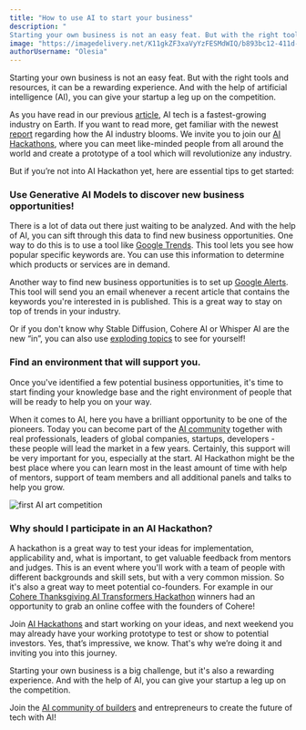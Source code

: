 ```yaml
---
title: "How to use AI to start your business"
description: "
Starting your own business is not an easy feat. But with the right tools and resources, it can be a rewarding experience. And with the help of artificial intelligence (AI), you can give your startup a leg up on the competition."
image: "https://imagedelivery.net/K11gkZF3xaVyYzFESMdWIQ/b893bc12-411d-4e20-b079-81072ef23700/full"
authorUsername: "Olesia"
---
```


Starting your own business is not an easy feat. But with the right tools and resources, it can be a rewarding experience. And with the help of artificial intelligence (AI), you can give your startup a leg up on the competition. 

As you have read in our previous [article](https://lablab.ai/blog/how-to-start-a-career-in-the-fastest-growing-industry-on-earth), AI tech is a fastest-growing industry on Earth. If you want to read more, get familiar with the newest [report](https://newnative.ai/news/the-ai-economy-and-future-of-ai-natives) regarding how the AI industry blooms. We invite you to join our [AI Hackathons](https://lablab.ai/event), where you can meet like-minded people from all around the world and create a prototype of a tool which will revolutionize any industry. 

But if you’re not into AI Hackathon yet, here are essential tips to get started:


### **Use Generative AI Models to discover new business opportunities!**

There is a lot of data out there just waiting to be analyzed. And with the help of AI, you can sift through this data to find new business opportunities. One way to do this is to use a tool like [Google Trends](https://trends.google.com/). This tool lets you see how popular specific keywords are. You can use this information to determine which products or services are in demand. 

Another way to find new business opportunities is to set up [Google Alerts](https://www.google.com/alerts). This tool will send you an email whenever a recent article that contains the keywords you're interested in is published. This is a great way to stay on top of trends in your industry. 

Or if you don't know why Stable Diffusion, Cohere AI or Whisper AI are the new “in”, you can also use [exploding topics](https://explodingtopics.com/) to see for yourself!


### **Find an environment that will support you.**

Once you've identified a few potential business opportunities, it's time to start finding your knowledge base and the right environment of people that will be ready to help you on your way.

When it comes to AI, here you have a brilliant opportunity to be one of the pioneers. Today you can become part of the [AI ​​community](https://discord.gg/GFPbfPSr) together with real professionals, leaders of global companies, startups, developers - these people will lead the market in a few years. Certainly, this support will be very important for you, especially at the start. AI Hackathon might be the best place where you can learn most in the least amount of time with help of mentors, support of team members and all additional panels and talks to help you grow.

![first AI art competition](https://imagedelivery.net/K11gkZF3xaVyYzFESMdWIQ/b92caeb5-a551-4f67-8c92-22b95fb36800/full)

### **Why should I participate in an AI Hackathon?**

A hackathon is a great way to test your ideas for implementation, applicability and, what is important, to get valuable feedback from mentors and judges. This is an event where you'll work with a team of people with different backgrounds and skill sets, but with a very common mission. So it's also a great way to meet potential co-founders. For example in our[ Cohere Thanksgiving AI Transformers Hackathon](https://lablab.ai/event/cohere-thanksgiving-hackathon) winners had an opportunity to grab an online coffee with the founders of Cohere!

Join [AI Hackathons](https://lablab.ai/event) and start working on your ideas, and next weekend you may already have your working prototype to test or show to potential investors. Yes, that’s impressive, we know. That's why we’re doing it and inviting you into this journey. 

Starting your own business is a big challenge, but it's also a rewarding experience. And with the help of AI, you can give your startup a leg up on the competition.

Join the [AI community of builders](https://lablab.ai/) and entrepreneurs to create the future of tech with AI!
